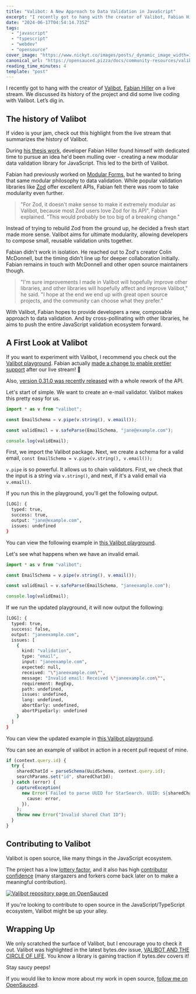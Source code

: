 ```yaml
---
title: "Valibot: A New Approach to Data Validation in JavaScript"
excerpt: "I recently got to hang with the creator of Valibot, Fabian Hiller on a live stream. We discussed its..."
date: "2024-06-17T04:54:14.735Z"
tags:
  - "javascript"
  - "typescript"
  - "webdev"
  - "opensource"
cover_image: "https://www.nickyt.co/images/posts/_dynamic_image_width=1000,height=420,fit=cover,gravity=auto,format=auto_https%3A%2F%2Fdev-to-uploads.s3.amazonaws.com%2Fuploads%2Farticles%2F0lhzb2gblctyuwwfriif.png"
canonical_url: "https://opensauced.pizza/docs/community-resources/valibot-a-new-approach-to-data-validation-in-javascript/"
reading_time_minutes: 4
template: "post"
---
```



I recently got to hang with the creator of [Valibot](https://valibot.dev/), [Fabian Hiller](https://megalink.io/fabian) on a live stream. We discussed its history of the project and did some live coding with Valibot. Let’s dig in.

## The history of Valibot

If video is your jam, check out this highlight from the live stream that summarizes the history of Valibot.

<Embed url="https://www.twitch.tv/videos/2172124000" />

During [his thesis work](https://valibot.dev/thesis.pdf), developer Fabian Hiller found himself with dedicated time to pursue an idea he'd been mulling over - creating a new modular data validation library for JavaScript. This led to the birth of Valibot.

Fabian had previously worked on [Modular Forms](https://modularforms.dev/), but he wanted to bring that same modular philosophy to data validation. While popular validation libraries like [Zod](https://zod.dev/) offer excellent APIs, Fabian felt there was room to take modularity even further.

> "For Zod, it doesn't make sense to make it extremely modular as Valibot, because most Zod users love Zod for its API", Fabian explained. "This would probably be too big of a breaking change."

Instead of trying to rebuild Zod from the ground up, he decided a fresh start made more sense. Valibot aims for ultimate modularity, allowing developers to compose small, reusable validation units together.

Fabian didn't work in isolation. He reached out to Zod's creator Colin McDonnell, but the timing didn't line up for deeper collaboration initially. Fabian remains in touch with McDonnell and other open source maintainers though.

> "I'm sure improvements I made in Valibot will hopefully improve other libraries, and other libraries will hopefully affect and improve Valibot," he said. "I hope at the end we end up with great open source projects, and the community can choose what they prefer."

With Valibot, Fabian hopes to provide developers a new, composable approach to data validation. And by cross-pollinating with other libraries, he aims to push the entire JavaScript validation ecosystem forward.

## A First Look at Valibot

If you want to experiment with Valibot, I recommend you check out the [Valibot playground](https://valibot.dev/playground/). Fabian actually [made a change to enable prettier support](https://x.com/FabianHiller/status/1801975870917087644) after our live stream! 🤩

Also, [version 0.31.0 was recently released](https://valibot.dev/blog/valibot-v0.31.0-is-finally-available/) with a whole rework of the API.

Let's start of simple. We want to create an e-mail validator. Valibot makes this pretty easy for us.

```typescript
import * as v from "valibot";

const EmailSchema = v.pipe(v.string(), v.email());

const validEmail = v.safeParse(EmailSchema, "jane@example.com");

console.log(validEmail);
```

First, we import the Valibot package. Next, we create a schema for a valid email, `const EmailSchema = v.pipe(v.string(), v.email());`

`v.pipe` is so powerful. It allows us to chain validators. First, we check that the input is a string via `v.string()`, and next, if it's a valid email via `v.email()`.

If you run this in the playground, you'll get the following output.

```bash
[LOG]: {
  typed: true,
  success: true,
  output: "jane@example.com",
  issues: undefined
}
```

You can view the following example in [this Valibot playground](https://valibot.dev/playground/?code=JYWwDg9gTgLgBAKjgQwM5wG5wGZQiOAcg2QBtgAjCGQgbgCh6BjCAO1XgFERlhSBlJgAsApjzgBeTADowwMCIAUGaRyjBWAc0UBKADQyxvUrp0NmbDpjLAAJt2OSZqZNhEAFZFFRKHfQaI8BoQAVsisIgACIgAeyOCkItIsIIRmjCzsEInSpBDaJOT2PHzpQA).

Let's see what happens when we have an invalid email.

```typescript
import * as v from "valibot";

const EmailSchema = v.pipe(v.string(), v.email());

const validEmail = v.safeParse(EmailSchema, "janeexample.com");

console.log(validEmail);
```

If we run the updated playground, it will now output the following:

```bash
[LOG]: {
  typed: true,
  success: false,
  output: "janeexample.com",
  issues: [
    {
      kind: "validation",
      type: "email",
      input: "janeexample.com",
      expected: null,
      received: "\"janeexample.com\"",
      message: "Invalid email: Received \"janeexample.com\"",
      requirement: RegExp,
      path: undefined,
      issues: undefined,
      lang: undefined,
      abortEarly: undefined,
      abortPipeEarly: undefined
    }
  ]
}
```

You can view the updated example in [this Valibot playground](https://valibot.dev/playground/?code=JYWwDg9gTgLgBAKjgQwM5wG5wGZQiOAcg2QBtgAjCGQgbgCh6BjCAO1XgFERlhSBlJgAsApjzgBeTADowwMCIAUGaRyjBWAc0UBKADQyxvUrp0NmbDpjLAAJt2OSZqZNhEAFZFFRKHfQaI8BoQAVsisIiIAHsjgpCLSLCCEZows7BDx0qQQ2iTk9jx8qUA).

You can see an example of valibot in action in a recent pull request of mine.

```typescript
if (context.query.id) {
  try {
    sharedChatId = parseSchema(UuidSchema, context.query.id);
    searchParams.set("id", sharedChatId);
  } catch (error) {
    captureException(
      new Error(`Failed to parse UUID for StarSearch. UUID: ${sharedChatId}`, {
        cause: error,
      }),
    );
    throw new Error("Invalid shared Chat ID");
  }
}
```

<Embed url="https://github.com/open-sauced/app/pull/3563" />

## Contributing to Valibot

Valibot is open source, like many things in the JavaScript ecosystem.

The project has a low [lottery factor](https://opensauced.pizza/blog/Understanding-the-Lottery-Factor), and it also has high [contributor confidence](https://opensauced.pizza/docs/features/repo-pages/#insights-into-contributor-confidence) (many stargazers and forkers come back later on to make a meaningful contribution).

[![Valibot repository page on OpenSauced](https://www.nickyt.co/images/posts/_uploads_articles_qf7pw9laidwspqzqu59t.png)](https://app.opensauced.pizza/s/fabian-hiller/valibot)

If you're looking to contribute to open source in the JavaScript/TypeScript ecosystem, Valibot might be up your alley.

## Wrapping Up

We only scratched the surface of Valibot, but I encourage you to check it out. Valibot was highlighted in the latest bytes.dev issue, [VALIBOT AND THE CIRCLE OF LIFE](https://bytes.dev/archives/297). You know a library is gaining traction if bytes.dev covers it!

Stay saucy peeps!

If you would like to know more about my work in open source, [follow me on OpenSauced](https://oss.fyi/nickytonline).
